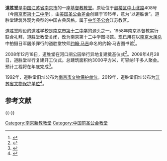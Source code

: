 {{文物保护单位
| 级别 = 省级
| 省名 = 江苏省
| 市/县名 = 南京市
| 图片 = [[File:Daosheng_Church_2011-10.JPG|250px]]<br><small>道胜堂沿中山北路一侧，2011年10月</small>
| 名称 = 道胜堂旧址
| 编号 = 903
| 分类 = 近现代重要史迹及代表性建筑
| 所在 = [[南京市|南京市]][[鼓楼区_(南京市)|鼓楼区]]
| 时代 = 民国
| 登录 = 2019年
}}
{{文物保护单位
| 级别 = 市县级
| 省名 = 江苏省
| 市/县名 = 南京市
| 图片 = 
| 名称 = 道胜堂旧址
| 编号 = 
| 分类 = 近现代重要史迹及代表性建筑
| 所在 = [[南京市|南京市]][[鼓楼区_(南京市)|鼓楼区]]
| 时代 = 1916年
| 登录 = 1992年
}}
'''道胜堂'''是[[中国|中国]][[江苏省|江苏省]][[南京市|南京市]]的一座[[基督教|基督教]][[教堂|教堂]]。原址位于[[鼓楼区_(南京市)|鼓楼区]][[中山北路_(南京)|中山北路]]408号（今[[南京市第十二中学|南京市第十二中学]]），由[[美国圣公会差会|美国圣公会差会]]创建于1915年，意为“以道胜世”。道胜堂建筑外观为典型的中国古典风格。属于[[中华圣公会|中华圣公会]]江苏教区。

道胜堂附设的道胜学校是[[南京市第十二中学|南京市第十二中学]]的源头之一。1958年南京基督教实行联合礼拜，道胜堂教堂关闭，改为南京第十二中学图书馆。现已用在以[[南京大屠杀|南京大屠杀]]中拍摄日军屠杀罪行的道胜堂牧师[[约翰·马吉|约翰·马吉]]命名的约翰·马吉图书馆<ref>{{cite web|url=http://culture.163.com/edit/000808/000808_40259.htm|title=南京用美国牧师命名图书馆|accessdate=2009-05-16|publisher=网易文化频道}}</ref>。

2008年12月18日，道胜堂在河口闸公园举行异地复建奠基仪式<ref>{{cite web|url=http://www.jsmzzj.gov.cn/newsfiles/10/2008-12/2757.shtml|title=南京市举行基督教高楼门天城堂和下关区道胜堂奠基暨开工典礼|date=2008-12-26|publisher=江苏民族宗教网|accessdate=2009-05-16|deadurl=yes|archiveurl=https://web.archive.org/web/20090727132946/http://www.jsmzzj.gov.cn/newsfiles/10/2008-12/2757.shtml|archivedate=2009-07-27}}</ref>。2009年4月28日，道胜堂举行复建开工仪式。总建筑面积约3000平方米，可容纳1千多人聚会。预计工程将在年底完成<ref>{{cite web|url=http://www.xgdj.gov.cn/news_view.asp?newsid=4984|title=下关区基督教道胜堂举行开工仪式|accessdate=2009-05-16|date=2009-04-29|publisher=下关党建}}{{dead link|date=2018年4月 |bot=InternetArchiveBot |fix-attempted=yes }}</ref>。

1992年，道胜堂旧址公布为[[南京市文物保护单位|南京市文物保护单位]]。2019年，道胜堂旧址公布为[[江苏省文物保护单位|江苏省文物保护单位]]<ref>{{cite web| language =| publisher =| title =江苏省人民政府关于公布第八批省级文物保护单位的通知| url =http://www.jiangsu.gov.cn/art/2019/3/28/art_46143_8288029.html|date =2019-03-20}}</ref>。

==参考文献==
{{Reflist}}

{{-}}
{{南京民国建筑}}

{{DEFAULTSORT:D}}
[[Category:南京新教教堂|Category:南京新教教堂]]
[[Category:中国前圣公会教堂|Category:中国前圣公会教堂]]